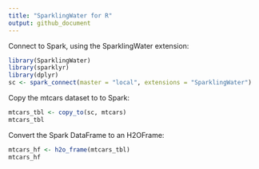```yaml
---
title: "SparklingWater for R"
output: github_document
---
```



Connect to Spark, using the SparklingWater extension:

```r
library(SparklingWater)
library(sparklyr)
library(dplyr)
sc <- spark_connect(master = "local", extensions = "SparklingWater")
```

Copy the mtcars dataset to to Spark:

```r
mtcars_tbl <- copy_to(sc, mtcars)
mtcars_tbl
```

Convert the Spark DataFrame to an H2OFrame:

```r
mtcars_hf <- h2o_frame(mtcars_tbl)
mtcars_hf
```




